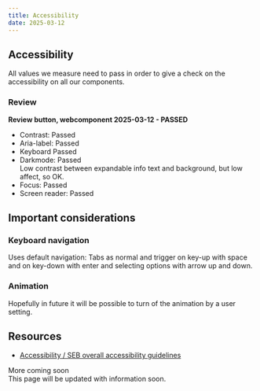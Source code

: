 ```yaml
---
title: Accessibility
date: 2025-03-12
---
```


## Accessibility
All values we measure need to pass in order to give a check on the accessibility on all our components.

### Review
**Review button, webcomponent 2025-03-12 - PASSED**
- Contrast: Passed
- Aria-label: Passed
- Keyboard Passed
- Darkmode: Passed <br />Low contrast between expandable info text and background, but low affect, so OK.
- Focus: Passed
- Screen reader: Passed

## Important considerations

### Keyboard navigation
Uses default navigation: Tabs as normal and trigger on key-up with space and on key-down with enter and selecting options with arrow up and down.

### Animation
Hopefully in future it will be possible to turn of the animation by a user setting.

## Resources
- [Accessibility / SEB overall accessibility guidelines](/accessibility)

<Badge variant="notice">More coming soon</Badge><br />
This page will be updated with information soon.
